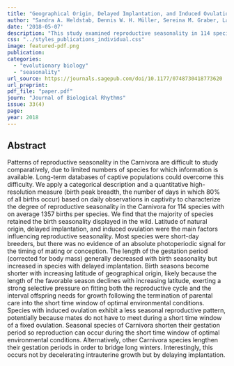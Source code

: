 ```yaml
---
title: "Geographical Origin, Delayed Implantation, and Induced Ovulation Explain Reproductive Seasonality in the Carnivora"
author: "Sandra A. Heldstab, Dennis W. H. Müller, Sereina M. Graber, Laurie Bingaman Lackey, Eberhard Rensch, Jean-Michel Hatt, Philipp Zerbe, Marcus Clauss"
date: '2018-05-07'
description: "This study examined reproductive seasonality in 114 species of Carnivora, using data from captive populations. Latitude of origin, delayed implantation, and induced ovulation were found to influence the timing and length of the reproductive season. The findings suggest that species adapt their reproductive cycles to environmental conditions."
css: "../styles_publications_individual.css"
image: featured-pdf.png
publication: 
categories:
  - "evolutionary biology"
  - "seasonality"
url_source: https://journals.sagepub.com/doi/10.1177/0748730418773620
url_preprint: 
pdf_file: "paper.pdf"
journ: "Journal of Biological Rhythms"
issue: 33(4)
page: 
year: 2018
---
```


## Abstract

Patterns of reproductive seasonality in the Carnivora are difficult to study comparatively, due to limited numbers of species for which information is available. Long-term databases of captive populations could overcome this difficulty. We apply a categorical description and a quantitative high-resolution measure (birth peak breadth, the number of days in which 80% of all births occur) based on daily observations in captivity to characterize the degree of reproductive seasonality in the Carnivora for 114 species with on average 1357 births per species. We find that the majority of species retained the birth seasonality displayed in the wild. Latitude of natural origin, delayed implantation, and induced ovulation were the main factors influencing reproductive seasonality. Most species were short-day breeders, but there was no evidence of an absolute photoperiodic signal for the timing of mating or conception. The length of the gestation period (corrected for body mass) generally decreased with birth seasonality but increased in species with delayed implantation. Birth seasons become shorter with increasing latitude of geographical origin, likely because the length of the favorable season declines with increasing latitude, exerting a strong selective pressure on fitting both the reproductive cycle and the interval offspring needs for growth following the termination of parental care into the short time window of optimal environmental conditions. Species with induced ovulation exhibit a less seasonal reproductive pattern, potentially because mates do not have to meet during a short time window of a fixed ovulation. Seasonal species of Carnivora shorten their gestation period so reproduction can occur during the short time window of optimal environmental conditions. Alternatively, other Carnivora species lengthen their gestation periods in order to bridge long winters. Interestingly, this occurs not by decelerating intrauterine growth but by delaying implantation.
